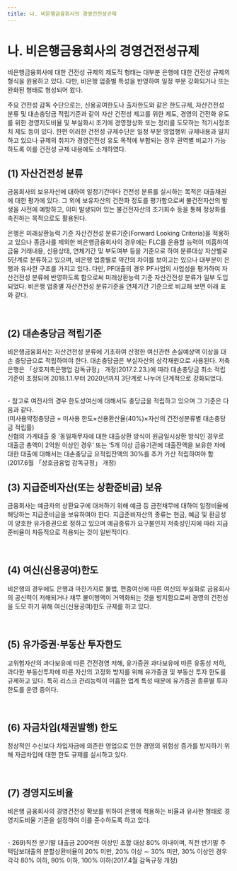 ```yaml
---
title: 나. 비은행금융회사의 경영건전성규제
---
```

# 나. 비은행금융회사의 경영건전성규제

비은행금융회사에 대한 건전성 규제의 제도적 형태는 대부분 은행에 대한 건전성 규제의 형식을 원용하고 있다. 다만, 비은행 업종별 특성을 반영하여 일정 부분 강화되거나 또는 완화된 형태로 형성되어 왔다.

주요 건전성 감독 수단으로는, 신용공여한도나 출자한도와 같은 한도규제, 자산건전성 분류 및 대손충당금 적립기준과 같이 자산 건전성 제고를 위한 제도, 경영의 건전화 유도를 위한 경영지도비율 및 부실화시 조기에 경영정상화 또는 정리를 도모하는 적기시정조치 제도 등이 있다. 한편 이러한 건전성 규제수단은 일정 부분 영업행위 규제내용과 일치하고 있으나 규제의 취지가 경영건전성 유도 목적에 부합되는 경우 권역별 비교가 가능하도록 이를 건전성 규제 내용에도 소개하였다.

## (1) 자산건전성 분류
금융회사의 보유자산에 대하여 일정기간마다 건전성 분류를 실시하는 목적은 대출채권에 대한 평가에 있다. 그 외에 보유자산의 건전화 정도를 평가함으로써 불건전자산의 발생을 사전에 예방하고, 이미 발생되어 있는 불건전자산의 조기회수 등을 통해 정상화를 촉진하는 목적으로도 활용된다.

은행은 미래상환능력 기준 자산건전성 분류기준(Forward Looking Criteria)을 적용하고 있으나 종금사를 제외한 비은행금융회사의 경우에는 FLC를 운용할 능력이 미흡하여 금융 거래내용, 신용상태, 연체기간 및 부도여부 등을 기준으로 하여 분류대상 자산별로 5단계로 분류하고 있으며, 비은행 업종별로 약간의 차이를 보이고는 있으나 대부분이 은행과 유사한 구조를 가지고 있다. 다만, PF대출의 경우 PF사업의 사업성을 평가하여 자산건전성 분류에 반영하도록 함으로써 미래상환능력 기준 자산건전성 분류가 일부 도입되었다. 비은행 업종별 자산건전성 분류기준을 연체기간 기준으로 비교해 보면 아래 표와 같다.

<GCenterImg src ="/fs/3242_1.png" /> <br/>

## (2) 대손충당금 적립기준
비은행금융회사는 자산건전성 분류에 기초하여 산정한 여신관련 손실예상액 이상을 대손 충당금으로 적립하여야 한다. 대손충당금은 부실자산의 상각재원으로 사용된다. 저축은행은 「상호저축은행업 감독규정」 개정(2017.2.23.)에 따라 대손충당금 최소 적립기준이 조정되어 2018.1.1.부터 2020년까지 3단계로 나누어 단계적으로 강화되었다.

<GCenterImg src ="/fs/3242_2.png" />
<GCenterImg src ="/fs/3242_3.png" /> <br/>

<GCenterImg src ="/fs/3242_4.png" />

<Cmt>
- 참고로 여전사의 경우 한도성여신에 대해서도 충당금을 적립하고 있으며 그 기준은 다음과 같다. <br/> (미사용약정충당금 = 미사용 한도×신용환산율(40%)×자산의 건전성분류별 대손충당금 적립률) <br/>신협의 가계대출 중 ‘동일채무자에 대한 대출상환 방식이 원금일시상환 방식인 경우로 대출금 총액이 2억원 이상인 경우’ 또는 ‘5개 이상 금융기관에 대출잔액을 보유한 자에 대한 대출에 대해서는 대손충당금 요적립잔액의 30%를 추가 가산 적립하여야 함(2017.6월 「상호금융업 감독규정」 개정)
</Cmt>

## (3) 지급준비자산(또는 상환준비금) 보유
금융회사는 예금자의 상환요구에 대처하기 위해 예금 등 금전채무에 대하여 일정비율에 해당하는 지급준비금을 보유하여야 한다. 지급준비자산의 종류는 현금, 예금 및 환금성이 양호한 유가증권으로 정하고 있으며 예금종류가 요구불인지 저축성인지에 따라 지급준비율이 차등적으로 적용되는 것이 일반적이다.

<GCenterImg src ="/fs/3242_5.png" /> <br/>


## (4) 여신(신용공여)한도
비은행의 경우에도 은행과 마찬가지로 불법, 편중여신에 따른 여신의 부실화로 금융회사의 공신력이 저해되거나 채무 불이행액이 거액화되는 것을 방지함으로써 경영의 건전성을 도모 하기 위해 여신(신용공여)한도 규제를 하고 있다.

<GCenterImg src ="/fs/3242_6.png" /> <br/>

## (5) 유가증권·부동산 투자한도
고위험자산의 과다보유에 따른 건전경영 저해, 유가증권 과다보유에 따른 유동성 저하, 과다한 부동산투자에 따른 자산의 고정화 방지를 위해 유가증권 및 부동산 투자 한도를 규제하고 있다. 특히 리스크 관리능력이 미흡한 업계 특성 때문에 유가증권 종류별 투자 한도를 운영 중이다.

<GCenterImg src ="/fs/3242_7.png" /> <br/>


## (6) 자금차입(채권발행) 한도
정상적인 수신보다 차입자금에 의존한 영업으로 인한 경영의 위험성 증가를 방지하기 위해 자금차입에 대한 한도 규제를 실시하고 있다.

<GCenterImg src ="/fs/3242_8.png" /> <br/>

## (7) 경영지도비율
비은행 금융회사의 경영건전성 확보를 위하여 은행에 적용하는 비율과 유사한 형태로 경영지도비율 기준을 설정하여 이를 준수하도록 하고 있다.

<GCenterImg src ="/fs/3242_9.png" />
<GCenterImg src ="/fs/3242_10.png" /> <br/>
<Cmt>
- 269)직전 분기말 대출금 200억원 이상인 조합 대상 80% 이내이며, 직전 반기말 주택담보대출의 분할상환비율이 20% 미만, 20% 이상 ∼ 30% 미만, 30% 이상인 경우 각각 80% 이하, 90% 이하, 100% 이하(2017.4월 감독규정 개정)
</Cmt>
